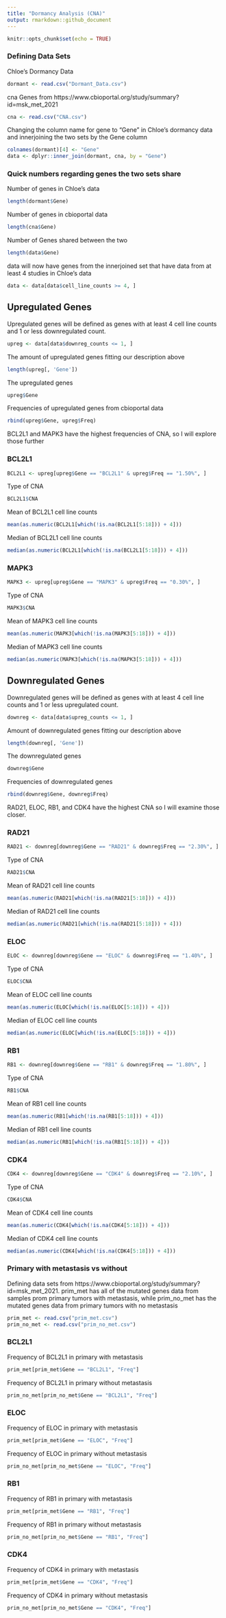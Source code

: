 ```yaml
---
title: "Dormancy Analysis (CNA)"
output: rmarkdown::github_document
---
```


```r
knitr::opts_chunk$set(echo = TRUE)
```

### Defining Data Sets

Chloe's Dormancy Data
```r
dormant <- read.csv("Dormant_Data.csv")
```

cna Genes from https://www.cbioportal.org/study/summary?id=msk_met_2021
```r
cna <- read.csv("CNA.csv")
```

Changing the column name for gene to "Gene" in Chloe's dormancy data and innerjoining the two sets by the Gene column
```r
colnames(dormant)[4] <- "Gene"
data <- dplyr::inner_join(dormant, cna, by = "Gene")

```

### Quick numbers regarding genes the two sets share

Number of genes in Chloe's data
```r
length(dormant$Gene)
```

Number of genes in cbioportal data
```r
length(cna$Gene)
```

Number of Genes shared between the two

```r
length(data$Gene)
```

data will now have genes from the innerjoined set that have data from at least 4 studies in Chloe's data
```r
data <- data[data$cell_line_counts >= 4, ]
```

## Upregulated Genes
Upregulated genes will be defined as genes with at least 4 cell line counts and 1 or less downregulated count.
```r
upreg <- data[data$downreg_counts <= 1, ]
```

The amount of upregulated genes fitting our description above
```r
length(upreg[, 'Gene'])
```

The upregulated genes
```r
upreg$Gene
```

Frequencies of upregulated genes from cbioportal data
```r
rbind(upreg$Gene, upreg$Freq)

```
BCL2L1 and MAPK3 have the highest frequencies of CNA, so I will explore those further

### BCL2L1
```r
BCL2L1 <- upreg[upreg$Gene == "BCL2L1" & upreg$Freq == "1.50%", ]
```
Type of CNA
```r
BCL2L1$CNA
```

Mean of BCL2L1 cell line counts
```r
mean(as.numeric(BCL2L1[which(!is.na(BCL2L1[5:18])) + 4]))
```

Median of BCL2L1 cell line counts
```r
median(as.numeric(BCL2L1[which(!is.na(BCL2L1[5:18])) + 4]))
```

### MAPK3
```r
MAPK3 <- upreg[upreg$Gene == "MAPK3" & upreg$Freq == "0.30%", ]
```
Type of CNA
```r
MAPK3$CNA
```

Mean of MAPK3 cell line counts
```r
mean(as.numeric(MAPK3[which(!is.na(MAPK3[5:18])) + 4]))
```

Median of MAPK3 cell line counts
```r
median(as.numeric(MAPK3[which(!is.na(MAPK3[5:18])) + 4]))
```


## Downregulated Genes
Downregulated genes will be defined as genes with at least 4 cell line counts and 1 or less upregulated count.
```r
downreg <- data[data$upreg_counts <= 1, ]
```

Amount of downregulated genes fitting our description above
```r
length(downreg[, 'Gene'])
```

The downregulated genes
```r
downreg$Gene
```


Frequencies of downregulated genes

```r

rbind(downreg$Gene, downreg$Freq)

```
RAD21, ELOC, RB1, and CDK4 have the highest CNA so I will examine those closer.

### RAD21

```r
RAD21 <- downreg[downreg$Gene == "RAD21" & downreg$Freq == "2.30%", ]
```

Type of CNA
```r
RAD21$CNA
```

Mean of RAD21 cell line counts
```r
mean(as.numeric(RAD21[which(!is.na(RAD21[5:18])) + 4]))
```

Median of RAD21 cell line counts
```r
median(as.numeric(RAD21[which(!is.na(RAD21[5:18])) + 4]))
```

### ELOC

```r
ELOC <- downreg[downreg$Gene == "ELOC" & downreg$Freq == "1.40%", ]
```

Type of CNA 
```r
ELOC$CNA
```

Mean of ELOC cell line counts
```r
mean(as.numeric(ELOC[which(!is.na(ELOC[5:18])) + 4]))
```

Median of ELOC cell line counts
```r
median(as.numeric(ELOC[which(!is.na(ELOC[5:18])) + 4]))
```

### RB1

```r
RB1 <- downreg[downreg$Gene == "RB1" & downreg$Freq == "1.80%", ]
```

Type of CNA
```r
RB1$CNA
```

Mean of RB1 cell line counts
```r
mean(as.numeric(RB1[which(!is.na(RB1[5:18])) + 4]))
```

Median of RB1 cell line counts
```r
median(as.numeric(RB1[which(!is.na(RB1[5:18])) + 4]))
```

### CDK4

```r
CDK4 <- downreg[downreg$Gene == "CDK4" & downreg$Freq == "2.10%", ]
```

Type of CNA
```r
CDK4$CNA
```

Mean of CDK4 cell line counts
```r
mean(as.numeric(CDK4[which(!is.na(CDK4[5:18])) + 4]))
```

Median of CDK4 cell line counts
```r
median(as.numeric(CDK4[which(!is.na(CDK4[5:18])) + 4]))
```

### Primary with metastasis vs without 

Defining data sets from https://www.cbioportal.org/study/summary?id=msk_met_2021. prim_met has all of the mutated genes data from samples prom primary tumors with metastasis, while prim_no_met has the mutated genes data from primary tumors with no metastasis
```r

prim_met <- read.csv("prim_met.csv")
prim_no_met <- read.csv("prim_no_met.csv")

```

### BCL2L1

Frequency of BCL2L1 in primary with metastasis
```r
prim_met[prim_met$Gene == "BCL2L1", "Freq"]
```

Frequency of BCL2L1 in primary without metastasis
```r
prim_no_met[prim_no_met$Gene == "BCL2L1", "Freq"]

```

### ELOC

Frequency of ELOC in primary with metastasis
```r
prim_met[prim_met$Gene == "ELOC", "Freq"]
```

Frequency of ELOC in primary without metastasis
```r
prim_no_met[prim_no_met$Gene == "ELOC", "Freq"]

```

### RB1

Frequency of RB1 in primary with metastasis
```r
prim_met[prim_met$Gene == "RB1", "Freq"]
```

Frequency of RB1 in primary without metastasis
```r
prim_no_met[prim_no_met$Gene == "RB1", "Freq"]

```


### CDK4

Frequency of CDK4 in primary with metastasis
```r
prim_met[prim_met$Gene == "CDK4", "Freq"]
```

Frequency of CDK4 in primary without metastasis
```r
prim_no_met[prim_no_met$Gene == "CDK4", "Freq"]

```
